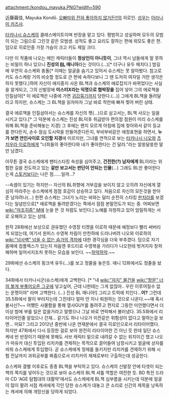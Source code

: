 attachment:/kondou_mayuka.PNG?width=590

近藤繭佳, Mayuka Kondō. [[오빠따위 전혀 좋아하지 않거든!!]]의 히로인. [[성우]]는 [[아라나미 카즈사]].

[[타카나시 슈스케]]의 클래스메이트이며 반장을 맡고 있다. 평범하고 성실하며 모두의 모범이 되는 그림으로 그린것 같은 모범생. 성적도 좋고 요리도 잘하는 편에 외모도 좋은 편. 덤으로 히로인중 가장 가슴이 크고 키도 제일 크다.

다만 이 작품에 나오는 메인 캐릭터들이 '''정상인이 아니듯이''', 그녀 역시 남들에게 말 못하는 비밀이 하나 있으니 '''진성의 [[BL]] 매니아'''라는 것이다.(…)[* 더구나 유두 페치다.] 밤길에 우연히 슈스케와 충돌[* 이때는 얼굴을 숨기고 있어서 슈스케는 못 알아봤다. 참고로 키도 슈스케랑 거의 비슷할 정도로 큰 편에 속하다보니 그 땐 도저히 여자일 거란 생각은 하지 못했다.]하여 자신이 애지중지 사온 BL책과 슈스케의 에로잡지가 바뀌었다는 사실을 알게되고, 그의 신발장에 '''미스터X라는 익명으로 협박장을''' 집어 넣어 그의 에로책을 인질삼아[* 이 에로책은 나중에 가면 [[귀갑묶기]]까지 당한다.(…)] 그에게 BL책을 돌려달라고 하지만, 슈스케는 그 BL책을 읽자마자 그날 바로 착란에 빠져 찢어 버린 상태.

결국 에로책을 인질삼아서는 슈스케를 자신의 펫(…)으로 삼고서는, BL책 사오는 일을 시키고 있다.[* 그 덕분에 슈스케는 진성 BL덕후 취급받아 편의점 점원이 미리 슈스케를 위해 BL책을 준비해놓는 지경] 그 후에는 왠지 모르게 아침에 집에 찾아와서 같이 등교를 한다든지, 손수 점심 도시락을 만들어준다든지, 부비부비같은 애정표현을 하면서, '''누가 보면 연인사이로 오인할 지경'''에 이르지만, 그녀를 연적으로 보는 [[타카나시 나오]]와 [[츠치우라 이로하]]에게 "너희들의 좋아한다와 내가 좋아한다는 건 달라."라는 알쏭달쏭한 말만 남겼다.

아무튼 결국 슈스케에게 팬티스타킹 속성을 심어주고, '''건전한(?) 남자에게''' BL이라는 위험한 길을 전도하고 있는 '''겉만 보고서는 판단이 안되는 인물'''(…) 그래도 BL만 좋아한다는게 [[스토커]]보다는 나은 점……일까…?

--속셈이 있기는 하지만-- 자신의 BL취향에 거부감을 보이지 않고 오히려 자신에게 열심히 따라주는 슈스케에게 점점 호감이 상승하고 있다. 처음으로 자신의 모든것을 받아준 남자려나(...) 한편 슈스케는 그녀가 노리는 바와는 달리 순전히 스타킹 [[판치라]]를 보겠다는 일념만으로[* 에로책을 돌려받겠다는 쪽에서 점점 본말전도가 되는 중. 어찌보면 [[wiki:"마조히즘" M]]에 눈을 뜬 것 처럼도 보인다.] 노예를 자청하고 있어 엄밀하게는 서로 오해하고 있는 상태.

원작 28화에선 보상으로 권유했던 수영장 티켓을 이로하 때문에 예정보다 빨리 써버리게 되었는데, 여기서 원피스 수영복 차림이 만천하에 드러나버려 나오와 이로하의 [[wiki:"넘사벽" 넘을 수 없는 슴가의 격차]]에 대한 경각심을 더욱 부추겼다. 덤으로 자기 몸매에 컴플렉스가 있는지 처음엔 후드티로 수영복을 가리다가 나오한테 벗겨지자 창피해하며 일어서지조차 못하는 모습을 보인다. ~~[[하악하악]].~~

29화에선 슈스케의 핑크색 유두(...)를 보고 정줄을 놓은듯.  애니 12화에서도 정줄을 놨다.

34화에서 타카나시군(슈스케)에게 고백한다. [* "내 [[wiki:"자지" 물건]]을 [[wiki:"항문" 너의 붉게 부풀어오른 그곳]]에 넣고싶어, 근데 나한테는 그게 없잖아.. 우린 이루어질수 없는 운명이야" 라며 고백한다. (...) 진성 BL 매니아!] 그리고 트럭에 치인다...'''어?'''
그런데 35.5화에서 팔이 부러지는데 그친데다 얼마 안 지나 퇴원하는 것으로 나온다.~~얘 혹시 불사신?~~
어쨌든 사물함을 통해 열사GUY를 돌려주고 편지로 그동안 미안했다면서 더이상 밤에 부를 일은 없을거라고 말했으나 그날 바로 연락해서 불러냈다. 35.5화에서 리타이어인줄 알았으나 건재... 같기도 하나 나오가 이전같은 위험성이 없다고 말하는걸 보면... 미묘? 그리고 2012년 중반에 나온 연재분에서 결국 히로인으로서 리타이어했다. 하지만 47화에서 다시 등장한 걸로 보아 완전히 리타이어한 건 아닌 듯 한데 일단 슈스케네 반 반장이기 때문에 못해도 서브 캐릭터 밑으로 내려갈 수 없는 위치이긴 했고 나오가 마유카 대신 투입된 리치카를 견제하는 목적으로 끌어들여 남장시키고 얼굴에 상자를 씌워 슈스케에게 투입했다. 곧 슈스케에게 정체를 들키지만 리치카를 견제하기 위해 시험 전날까지 과외공부를 봐줌으로서 리치카의 제재로부터 구출하는데 성공한다.

슈스케와 결별 이후로도 종종 BL책을 부탁하고 있다. 슈스케의 신발장 안에 타겟이 되는 책의 쪽지를 넣어두는 것으로 보아 슈스케의 BL책 셔틀 역할은 여전한 듯. BD 특전 드라마 CD 'AGE 탐험대의 대활약'에서도 슈스케에게 BL책 심부름을 시키는데 덕분에 얼굴이 많이 팔려 서점 캐셔에게 각인 당한 슈스케가 대놓고 큰 소리로 신간의 제목을 낭독하는 캐셔에 의해 개망신을 당하게 되었다.

